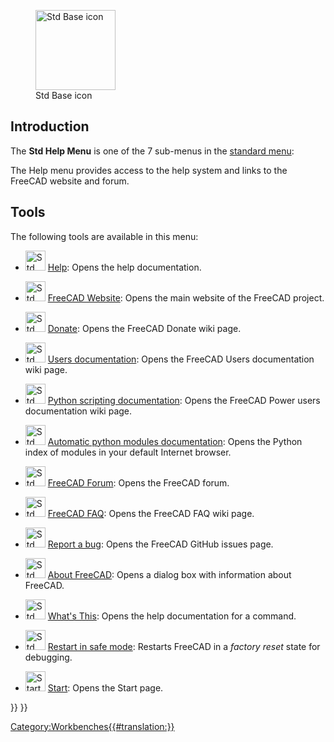<languages/>

{{Docnav
|[[Std_Windows_Menu|Std Windows Menu]]
|
|[[Std_Base|Std Base]]
|IconL=
|IconR=
|IconC=Freecad.svg
}}

[[Image:Freecad.svg|thumb|128px|Std Base icon]]

{{TOCright}}

==Introduction==

The '''Std Help Menu''' is one of the 7 sub-menus in the [[Standard_Menu|standard menu]]:

<!--Please keep info below synchronized with Std_Base, Standard_Menu, Std_File_Menu etc.-->
{{StdMenu
|
[[Std_File_Menu|File]]
&nbsp;&nbsp;&nbsp;
[[Std_Edit_Menu|Edit]]
&nbsp;&nbsp;&nbsp;
[[Std_View_Menu|View]]
&nbsp;&nbsp;&nbsp;
[[Std_Tools_Menu|Tools]]
&nbsp;&nbsp;&nbsp;
[[Std_Macro_Menu|Macro]]
&nbsp;&nbsp;&nbsp;
[[Std_Windows_Menu|Windows]]
&nbsp;&nbsp;&nbsp;
[[Std_Help_Menu|Help]]
}}

<!--Please keep info below synchronized with Standard_Menu-->
The Help menu provides access to the help system and links to the FreeCAD website and forum.

==Tools==

The following tools are available in this menu:

* [[File:Std_OnlineHelp.svg|32px]] [[Std_OnlineHelp|Help]]: Opens the help documentation.

* [[File:Std_FreeCADWebsite.svg|32px]] [[Std_FreeCADWebsite|FreeCAD Website]]: Opens the main website of the FreeCAD project.

* [[File:Std_FreeCADDonation.svg|32px]] [[Std_FreeCADDonation|Donate]]: Opens the FreeCAD Donate wiki page.

* [[File:Std_FreeCADUserHub.svg|32px]] [[Std_FreeCADUserHub|Users documentation]]: Opens the FreeCAD Users documentation wiki page.

* [[File:Std_FreeCADPowerUserHub.svg|32px]] [[Std_FreeCADPowerUserHub|Python scripting documentation]]: Opens the FreeCAD Power users documentation wiki page.

* [[File:Std_PythonHelp.svg|32px]] [[Std_PythonHelp|Automatic python modules documentation]]: Opens the Python index of modules in your default Internet browser.

* [[File:Std_FreeCADForum.svg|32px]] [[Std_FreeCADForum|FreeCAD Forum]]: Opens the FreeCAD forum.

* [[File:Std_FreeCADFAQ.svg|32px]] [[Std_FreeCADFAQ|FreeCAD FAQ]]: Opens the FreeCAD FAQ wiki page.

* [[File:Std_ReportBug.svg|32px]] [[Std_ReportBug|Report a bug]]: Opens the FreeCAD GitHub issues page.

* [[File:Std_About.svg|32px]] [[Std_About|About FreeCAD]]: Opens a dialog box with information about FreeCAD.

* [[File:Std_WhatsThis.svg|32px]] [[Std_WhatsThis|What's This]]: Opens the help documentation for a command.

* [[File:Std_RestartInSafeMode.svg|32px]] [[Std_RestartInSafeMode|Restart in safe mode]]: Restarts FreeCAD in a ''factory reset'' state for debugging. {{Version|1.0}}

* [[File:Start_Start.svg|32px]] [[Start_Start|Start]]: Opens the Start page. {{Version|1.0}}


{{Docnav
|[[Std_Windows_Menu|Std Windows Menu]]
|
|[[Std_Base|Std Base]]
|IconL=
|IconR=
|IconC=Freecad.svg
}}

{{Std_Base_navi{{#translation:}}}}
{{Userdocnavi{{#translation:}}}}
[[Category:Workbenches{{#translation:}}]]
